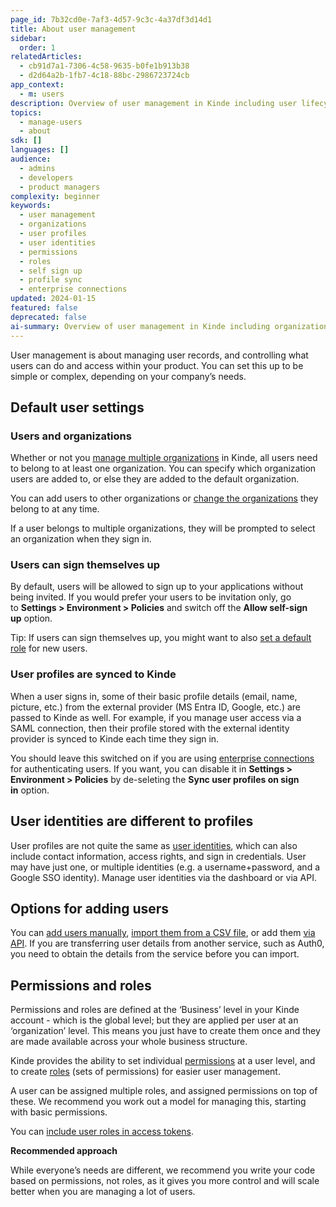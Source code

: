 ```yaml
---
page_id: 7b32cd0e-7af3-4d57-9c3c-4a37df3d14d1
title: About user management
sidebar:
  order: 1
relatedArticles:
  - cb91d7a1-7306-4c58-9635-b0fe1b913b38
  - d2d64a2b-1fb7-4c18-88bc-2986723724cb
app_context:
  - m: users
description: Overview of user management in Kinde including user lifecycle, organization management, and access control features for comprehensive user administration.
topics:
  - manage-users
  - about
sdk: []
languages: []
audience:
  - admins
  - developers
  - product managers
complexity: beginner
keywords:
  - user management
  - organizations
  - user profiles
  - user identities
  - permissions
  - roles
  - self sign up
  - profile sync
  - enterprise connections
updated: 2024-01-15
featured: false
deprecated: false
ai-summary: Overview of user management in Kinde including organizations, user profiles, identities, permissions, roles, and options for adding users to your application.
---
```


User management is about managing user records, and controlling what users can do and access within your product. You can set this up to be simple or complex, depending on your company’s needs.

## **Default user settings**

### **Users and organizations**

Whether or not you [manage multiple organizations](/build/organizations/add-and-manage-organizations/) in Kinde, all users need to belong to at least one organization. You can specify which organization users are added to, or else they are added to the default organization.

You can add users to other organizations or [change the organizations](/manage-users/about/manage-users-across-organizations/) they belong to at any time.

If a user belongs to multiple organizations, they will be prompted to select an organization when they sign in.

### **Users can sign themselves up**

By default, users will be allowed to sign up to your applications without being invited. If you would prefer your users to be invitation only, go to **Settings > Environment > Policies** and switch off the **Allow self-sign up** option.

Tip: If users can sign themselves up, you might want to also [set a default role](/manage-users/roles-and-permissions/default-user-roles/) for new users.

### **User profiles are synced to Kinde**

When a user signs in, some of their basic profile details (email, name, picture, etc.) from the external provider (MS Entra ID, Google, etc.) are passed to Kinde as well. For example, if you manage user access via a SAML connection, then their profile stored with the external identity provider is synced to Kinde each time they sign in.

You should leave this switched on if you are using [enterprise connections](/authenticate/enterprise-connections/about-enterprise-connections/) for authenticating users.
If you want, you can disable it in **Settings > Environment > Policies** by de-seleting the **Sync user profiles on sign in** option.

## User identities are different to profiles

User profiles are not quite the same as [user identities](/manage-users/add-and-edit/add-manage-user-identities/), which can also include contact information, access rights, and sign in credentials. User may have just one, or multiple identities (e.g. a username+password, and a Google SSO identity). Manage user identities via the dashboard or via API.

## **Options for adding users**

You can [add users manually](/manage-users/add-and-edit/add-and-edit-users/), [import them from a CSV file](/manage-users/add-and-edit/import-users-in-bulk/), or add them [via API](/kinde-apis/management#tag/users/post/api/v1/user). If you are transferring user details from another service, such as Auth0, you need to obtain the details from the service before you can import.

## **Permissions and roles**

Permissions and roles are defined at the ‘Business’ level in your Kinde account - which is the global level; but they are applied per user at an ‘organization’ level. This means you just have to create them once and they are made available across your whole business structure.

Kinde provides the ability to set individual [permissions](/manage-users/roles-and-permissions/user-permissions/) at a user level, and to create [roles](/manage-users/roles-and-permissions/user-roles/) (sets of permissions) for easier user management.

A user can be assigned multiple roles, and assigned permissions on top of these. We recommend you work out a model for managing this, starting with basic permissions.

You can [include user roles in access tokens](/manage-users/roles-and-permissions/user-roles/#add-roles-to-the-access-token).

**Recommended approach**

While everyone’s needs are different, we recommend you write your code based on permissions, not roles, as it gives you more control and will scale better when you are managing a lot of users.
